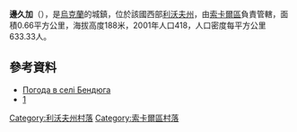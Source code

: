 {{coord|50|22|33|N|24|15|25|E|scale:100000|display=title}}

'''邊久加'''（{{lang-uk|Бендюга}}），是[[烏克蘭|烏克蘭]]的城鎮，位於該國西部[[利沃夫州|利沃夫州]]，由[[索卡爾區|索卡爾區]]負責管轄，面積0.66平方公里，海拔高度188米，2001年人口418，人口密度每平方公里633.33人。

==參考資料==
* [http://weather.in.ua/ua/l'vovskaja/839 Погода в селі Бендюга] {{Wayback|url=http://weather.in.ua/ua/l%27vovskaja/839 |date=20111221170754 }}
* [http://diasporiana.org.ua/wp-content/uploads/books/887/file.pdf] {{Wayback|url=http://diasporiana.org.ua/wp-content/uploads/books/887/file.pdf |date=20210831194144 }}

[[Category:利沃夫州村落|Category:利沃夫州村落]]
[[Category:索卡爾區村落|Category:索卡爾區村落]]


{{Lviv-geo-stub}}